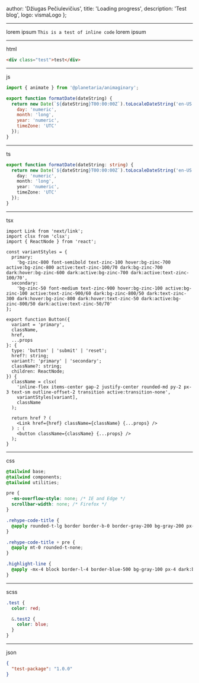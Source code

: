 
  author: 'Džiugas Pečiulevičius',
  title: 'Loading progress',
  description: 'Test blog',
  logo: vismaLogo
};


---

lorem ipsum `This is a test of inline code` lorem ipsum

---

html

```html
<div class="test">test</div>
```

---

js

```js
import { animate } from '@planetaria/animaginary';

export function formatDate(dateString) {
  return new Date(`${dateString}T00:00:00Z`).toLocaleDateString('en-US', {
    day: 'numeric',
    month: 'long',
    year: 'numeric',
    timeZone: 'UTC'
  });
}
```

---

ts

```ts
export function formatDate(dateString: string) {
  return new Date(`${dateString}T00:00:00Z`).toLocaleDateString('en-US', {
    day: 'numeric',
    month: 'long',
    year: 'numeric',
    timeZone: 'UTC'
  });
}
```

---

tsx

```tsx
import Link from 'next/link';
import clsx from 'clsx';
import { ReactNode } from 'react';

const variantStyles = {
  primary:
    'bg-zinc-800 font-semibold text-zinc-100 hover:bg-zinc-700 active:bg-zinc-800 active:text-zinc-100/70 dark:bg-zinc-700 dark:hover:bg-zinc-600 dark:active:bg-zinc-700 dark:active:text-zinc-100/70',
  secondary:
    'bg-zinc-50 font-medium text-zinc-900 hover:bg-zinc-100 active:bg-zinc-100 active:text-zinc-900/60 dark:bg-zinc-800/50 dark:text-zinc-300 dark:hover:bg-zinc-800 dark:hover:text-zinc-50 dark:active:bg-zinc-800/50 dark:active:text-zinc-50/70'
};

export function Button({
  variant = 'primary',
  className,
  href,
  ...props
}: {
  type: 'button' | 'submit' | 'reset';
  href?: string;
  variant?: 'primary' | 'secondary';
  className?: string;
  children: ReactNode;
}) {
  className = clsx(
    'inline-flex items-center gap-2 justify-center rounded-md py-2 px-3 text-sm outline-offset-2 transition active:transition-none',
    variantStyles[variant],
    className
  );

  return href ? (
    <Link href={href} className={className} {...props} />
  ) : (
    <button className={className} {...props} />
  );
}
```

---

css

```css
@tailwind base;
@tailwind components;
@tailwind utilities;

pre {
  -ms-overflow-style: none; /* IE and Edge */
  scrollbar-width: none; /* Firefox */
}

.rehype-code-title {
  @apply rounded-t-lg border border-b-0 border-gray-200 bg-gray-200 px-5 py-3 font-mono text-sm font-bold text-gray-800 dark:border-gray-700 dark:bg-gray-800 dark:text-gray-200;
}

.rehype-code-title + pre {
  @apply mt-0 rounded-t-none;
}

.highlight-line {
  @apply -mx-4 block border-l-4 border-blue-500 bg-gray-100 px-4 dark:bg-gray-800;
}
```

---

scss

```scss
.test {
  color: red;

  &.test2 {
    color: blue;
  }
}
```

---

json

```json
{
  "test-package": "1.0.0"
}
```
